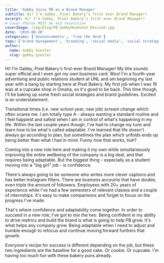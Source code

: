 ```yaml
---
title: 'Gabby Joins PB as a Brand Manager'
subtitle: Hi! I’m Gabby, Pixel Bakery’s first ever Brand Manager!
excerpt: Hi! I’m Gabby, Pixel Bakery’s first ever Brand Manager! 
# Cover Photos MUST be 4x3 resolution
coverImage: /img/blog/PB_GabbyHeadshot_Resized.jpg
date: '2019-08-28'
categories: ['Announcements', 'from the desk']
tags: ['brand management', 'branding', 'social media', 'social strategy']
author:
  name: Gabby Giesler
  slug: gabby-giesler
---
```

Hi! I'm Gabby, Pixel Bakery's first-ever Brand Manager! My title sounds super official and I even got my own business card. Woo! I'm a fourth-year advertising and public relations student at UNL and am beginning my last year with a bang by starting here at Pixel Bakery. My first job when I was 16 was at a cupcake shop in Omaha, so it's good to be back. This time though, I'll be baking up some fresh social strategies and brand guidelines. Excited is an understatement.

Transitional times (i.e. new school year, new job) scream change which often scares me. I am totally type A - always wanting a standard routine and I feel happiest and safest when I am in control of what's happening in my life. Within the last couple years though, I've had to change my tune and learn how to be what's called adaptable. I've learned that life doesn't always go according to plan, but sometimes the plan which unfolds ends up being better than what I had in mind. Funny how that works, huh?

Coming into a new role here and making it my own while simultaneously improving the entire wellbeing of the company is a big deal, and that requires being adaptable. But the biggest thing - especially as a student moving into a "big girl" job - is confidence.

There's always going to be someone who writes more clever captions and has better Instagram filters. There are business accounts that have double, even triple the amount of followers. Employees with 20+ years of experience while I've had a few semesters of relevant classes and a couple of internships. It's easy to make comparisons and forget to focus on the progress I've made.

That's where confidence and adaptability come together. In order to succeed in a new role, I've got to mix the two. Being confident in my ability to drive metrics and build the brand is what is going to help PB grow. It's what helps any company grow. Being adaptable when I need to adjust and humble enough to refocus and continue moving forward furthers that growth.

Everyone's recipe for success is different depending on the job, but these two ingredients are the baseline for a good cake. Or cookie. Or cupcake. I'm having too much fun with these bakery puns already.
